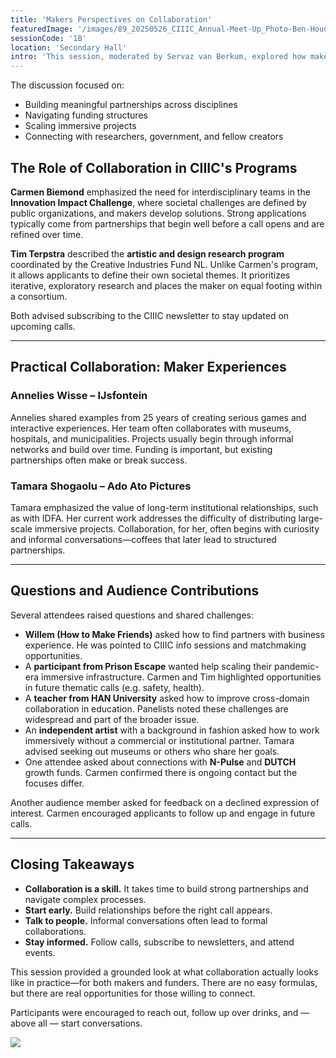 ```yaml
---
title: 'Makers Perspectives on Collaboration'
featuredImage: '/images/89_20250526_CIIIC_Annual-Meet-Up_Photo-Ben-Houdijk_lr_2325.jpeg'
sessionCode: '1B'
location: 'Secondary Hall'
intro: 'This session, moderated by Servaz van Berkum, explored how makers of immersive experiences collaborate to strengthen their practice, build sustainable business models, and create socially relevant work.'
---
```


<SpeakerContainer>
  <Speaker
    name="Servaz van Berkum"
    title="Moderator"
    image="/images/speakers/Servaz-van-Berkum.jpeg"
  />
  <Speaker
    name="Carmen Biemond"
    title="RVO"
    image="/images/speakers/Carmen-Biemond.jpeg"
  />
  <Speaker
    name="Tim Terpstra"
    title="Creative Industries Fund NL"
    image="/images/speakers/Tim-Terpstra.jpeg"
  />
  <Speaker
    name="Tamara Shogaolu"
    title="Ado Ato Pictures"
    image="/images/speakers/Tamara-Shogaolu.jpeg"
  />
  <Speaker
    name="Annelies Wisse"
    title="IJsfontein"
    image="/images/speakers/Annelies-Wisse.jpeg"
  />
</SpeakerContainer>

The discussion focused on:

- Building meaningful partnerships across disciplines
- Navigating funding structures
- Scaling immersive projects
- Connecting with researchers, government, and fellow creators


<Illustration filename="collaboration.png" />

## The Role of Collaboration in CIIIC's Programs

**Carmen Biemond** emphasized the need for interdisciplinary teams in the **Innovation Impact Challenge**, where societal challenges are defined by public organizations, and makers develop solutions. Strong applications typically come from partnerships that begin well before a call opens and are refined over time.

**Tim Terpstra** described the **artistic and design research program** coordinated by the Creative Industries Fund NL. Unlike Carmen's program, it allows applicants to define their own societal themes. It prioritizes iterative, exploratory research and places the maker on equal footing within a consortium.

Both advised subscribing to the CIIIC newsletter to stay updated on upcoming calls.

---

## Practical Collaboration: Maker Experiences

### **Annelies Wisse** – IJsfontein

Annelies shared examples from 25 years of creating serious games and interactive experiences. Her team often collaborates with museums, hospitals, and municipalities. Projects usually begin through informal networks and build over time. Funding is important, but existing partnerships often make or break success.

### **Tamara Shogaolu** – Ado Ato Pictures

Tamara emphasized the value of long-term institutional relationships, such as with IDFA. Her current work addresses the difficulty of distributing large-scale immersive projects. Collaboration, for her, often begins with curiosity and informal conversations—coffees that later lead to structured partnerships.

---

## Questions and Audience Contributions

Several attendees raised questions and shared challenges:

- **Willem (How to Make Friends)** asked how to find partners with business experience. He was pointed to CIIIC info sessions and matchmaking opportunities.
- A **participant from Prison Escape** wanted help scaling their pandemic-era immersive infrastructure. Carmen and Tim highlighted opportunities in future thematic calls (e.g. safety, health).
- A **teacher from HAN University** asked how to improve cross-domain collaboration in education. Panelists noted these challenges are widespread and part of the broader issue.
- An **independent artist** with a background in fashion asked how to work immersively without a commercial or institutional partner. Tamara advised seeking out museums or others who share her goals.
- One attendee asked about connections with **N-Pulse** and **DUTCH** growth funds. Carmen confirmed there is ongoing contact but the focuses differ.

Another audience member asked for feedback on a declined expression of interest. Carmen encouraged applicants to follow up and engage in future calls.

---

## Closing Takeaways

- **Collaboration is a skill.** It takes time to build strong partnerships and navigate complex processes.
- **Start early.** Build relationships before the right call appears.
- **Talk to people.** Informal conversations often lead to formal collaborations.
- **Stay informed.** Follow calls, subscribe to newsletters, and attend events.

This session provided a grounded look at what collaboration actually looks like in practice—for both makers and funders. There are no easy formulas, but there are real opportunities for those willing to connect.

Participants were encouraged to reach out, follow up over drinks, and — above all — start conversations.


<Image src="/images/85_20250526_CIIIC_Annual-Meet-Up_Photo-Ben-Houdijk_lr_2237.jpeg" />
